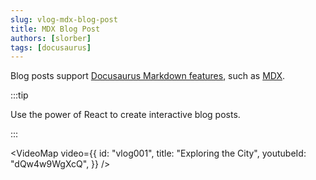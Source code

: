 ```yaml
---
slug: vlog-mdx-blog-post
title: MDX Blog Post
authors: [slorber]
tags: [docusaurus]
---
```


Blog posts support [Docusaurus Markdown features](https://docusaurus.io/docs/markdown-features), such as [MDX](https://mdxjs.com/).

:::tip

Use the power of React to create interactive blog posts.

:::


<VideoMap
  video={{
    id: "vlog001",
    title: "Exploring the City",
    youtubeId: "dQw4w9WgXcQ",
  }}
/>
